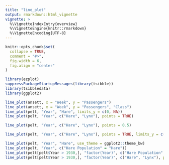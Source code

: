 ```yaml
---
title: "line_plot"
output: rmarkdown::html_vignette
vignette: >
  %\VignetteIndexEntry{overview}
  %\VignetteEngine{knitr::rmarkdown}
  %\VignetteEncoding{UTF-8}
---
```


```r
knitr::opts_chunk$set(
  collapse = TRUE,
  comment = "#>",
  fig.width = 6,
  fig.align = "center"
)
```

```r
library(ezplot)
suppressPackageStartupMessages(library(tsibble))
library(tsibbledata)
library(ggplot2)
```

```r
line_plot(ansett, x = "Week", y = "Passengers")
line_plot(ansett, x = "Week", y = "Passengers", "Class")
line_plot(pelt, "Year", "Hare", limits_y = c(0, NA))
line_plot(pelt, "Year", c("Hare", "Lynx"), points = TRUE)
```


```r
line_plot(pelt, "Year", c("Hare", "Lynx"), points = 0.5)
```


```r
line_plot(pelt, "Year", c("Hare", "Lynx"), points = TRUE, limits_y = c(0, NA))
```


```r
line_plot(pelt, "Year", "Hare", use_theme = ggplot2::theme_bw)
line_plot(pelt, "Year", c("Hare Population" = "Hare"))
line_plot(pelt[pelt$Year > 1930,], "factor(Year)", c("Hare Population" = "Hare"), points = TRUE)
line_plot(pelt[pelt$Year > 1930,], "factor(Year)", c("Hare", "Lynx"), points = TRUE)
```

